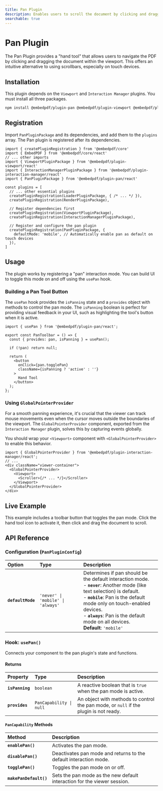 ```yaml
---
title: Pan Plugin
description: Enables users to scroll the document by clicking and dragging with a hand tool.
searchable: true
---
```


# Pan Plugin

The Pan Plugin provides a "hand tool" that allows users to navigate the PDF by clicking and dragging the document within the viewport. This offers an intuitive alternative to using scrollbars, especially on touch devices.

## Installation

This plugin depends on the `Viewport` and `Interaction Manager` plugins. You must install all three packages.

```sh npm2yarn
npm install @embedpdf/plugin-pan @embedpdf/plugin-viewport @embedpdf/plugin-interaction-manager
````

## Registration

Import `PanPluginPackage` and its dependencies, and add them to the `plugins` array. The Pan plugin is registered after its dependencies.

```tsx {6, 15, 18-20}
import { createPluginRegistration } from '@embedpdf/core'
import { EmbedPDF } from '@embedpdf/core/react'
// ... other imports
import { ViewportPluginPackage } from '@embedpdf/plugin-viewport/react'
import { InteractionManagerPluginPackage } from '@embedpdf/plugin-interaction-manager/react'
import { PanPluginPackage } from '@embedpdf/plugin-pan/react'

const plugins = [
  // ... other essential plugins
  createPluginRegistration(LoaderPluginPackage, { /* ... */ }),
  createPluginRegistration(RenderPluginPackage),

  // Register dependencies first
  createPluginRegistration(ViewportPluginPackage),
  createPluginRegistration(InteractionManagerPluginPackage),

  // Register and configure the pan plugin
  createPluginRegistration(PanPluginPackage, {
    defaultMode: 'mobile', // Automatically enable pan as default on touch devices
  }),
]
```

## Usage

The plugin works by registering a "pan" interaction mode. You can build UI to toggle this mode on and off using the `usePan` hook.

### Building a Pan Tool Button

The `usePan` hook provides the `isPanning` state and a `provides` object with methods to control the pan mode. The `isPanning` boolean is perfect for providing visual feedback in your UI, such as highlighting the tool's button when it is active.

```tsx
import { usePan } from '@embedpdf/plugin-pan/react';

export const PanToolbar = () => {
  const { provides: pan, isPanning } = usePan();

  if (!pan) return null;

  return (
    <button
      onClick={pan.togglePan}
      className={isPanning ? 'active' : ''}
    >
      Hand Tool
    </button>
  );
};
```

### Using `GlobalPointerProvider`

For a smooth panning experience, it's crucial that the viewer can track mouse movements even when the cursor moves outside the boundaries of the viewport. The `GlobalPointerProvider` component, exported from the `Interaction Manager` plugin, solves this by capturing events globally.

You should wrap your `<Viewport>` component with `<GlobalPointerProvider>` to enable this behavior.

```tsx {4, 8}
import { GlobalPointerProvider } from '@embedpdf/plugin-interaction-manager/react';
// ...
<div className="viewer-container">
  <GlobalPointerProvider>
    <Viewport>
      <Scroller>{/* ... */}</Scroller>
    </Viewport>
  </GlobalPointerProvider>
</div>
```

## Live Example

This example includes a toolbar button that toggles the pan mode. Click the hand tool icon to activate it, then click and drag the document to scroll.


<PDFViewer />

## API Reference

### Configuration (`PanPluginConfig`)

| Option | Type | Description |
| :--- | :--- | :--- |
| **`defaultMode`** | `'never' \| 'mobile' \| 'always'` | Determines if pan should be the default interaction mode. <br />- **`never`**: Another mode (like text selection) is default. <br />- **`mobile`**: Pan is the default mode only on touch-enabled devices. <br />- **`always`**: Pan is the default mode on all devices. <br />**Default**: `'mobile'` |

### Hook: `usePan()`

Connects your component to the pan plugin's state and functions.

#### Returns

| Property | Type | Description |
| :--- | :--- | :--- |
| **`isPanning`** | `boolean` | A reactive boolean that is `true` when the pan mode is active. |
| **`provides`** | `PanCapability \| null` | An object with methods to control the pan mode, or `null` if the plugin is not ready. |

#### `PanCapability` Methods

| Method | Description |
| :--- | :--- |
| **`enablePan()`** | Activates the pan mode. |
| **`disablePan()`** | Deactivates pan mode and returns to the default interaction mode. |
| **`togglePan()`** | Toggles the pan mode on or off. |
| **`makePanDefault()`** | Sets the pan mode as the new default interaction for the viewer session. |